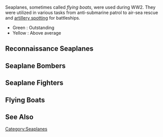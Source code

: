 Seaplanes, sometimes called ''flying boats'', were used during WW2. They were utilized in various tasks from anti-submarine patrol to air-sea rescue and [[Combat/Artillery Spotting|artillery spotting]] for battleships.

*Green : Outstanding
*Yellow : Above average
==Reconnaissance Seaplanes==
{{EquipmentComparisonKai
|iterator = equipmentByType|type = 10
|firepower_outstanding = 0
|aa_good = 1
|asw_good = 4
|los_outstanding = 7
|los_good = 5
|shelling_accuracy_good = 1
|evasion_outstanding = 0
|Type 98 Reconnaissance Seaplane (Night Recon)_notes = Enables night battle contact.
|Type 98 Reconnaissance Seaplane (Night Recon)_notes_highlight = outstanding
}}
==Seaplane Bombers==
{{EquipmentComparisonKai
|iterator = equipmentByType|type = 11
|firepower_outstanding = 0
|torpedo_outstanding = 0
|bombing_outstanding = 10
|bombing_good = 8
|aa_good = 2
|asw_good = 5
|los_outstanding = 7
|los_good = 6
|shelling_accuracy_good = 1
|evasion_outstanding = 0
}}
==Seaplane Fighters==
{{EquipmentComparisonKai
|iterator = equipmentByType|type = 45
|aa_good = 2
|los_outstanding = 7
|los_good = 6
|shelling_accuracy_good = 1
|aa_good = 2
|aa_outstanding = 4
}}
==Flying Boats==
{{EquipmentComparisonKai
|iterator = equipmentByType|type = 41
|firepower_outstanding = 0
|aa_good = 1
|asw_good = 4
|los_outstanding = 7
|los_good = 5
|shelling_accuracy_good = 1
|evasion_outstanding = 0
|Type 2 Large Flying Boat_notes = Does not enable artillery spotting.
|PBY-5A Catalina_notes = Does not enable artillery spotting.
}}

==See Also==
{{Equipmentlist}}
[[Category:Seaplanes]]